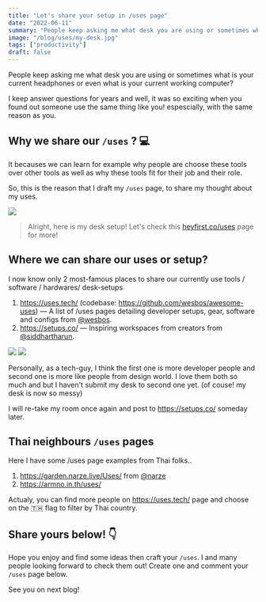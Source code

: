 ```yaml
---
title: "Let's share your setup in /uses page"
date: "2022-06-11"
summary: "People keep asking me what desk you are using or sometimes what is your current headphones or even what is your current working computer?"
image: "/blog/uses/my-desk.jpg"
tags: ["productivity"]
draft: false
---
```


People keep asking me what desk you are using or sometimes what is your current headphones or even what is your current working computer?

I keep answer questions for years and well, it was so exciting when you found out someone use the same thing like you! espescially, with the same reason as you.

## Why we share our `/uses` ? 💻

It becauses we can learn for example why people are choose these tools over other tools as well as why these tools fit for their job and their role.

So, this is the reason that I draft my `/uses` page, to share my thought about my uses.

<img src="/blog/uses/my-desk.jpg" />

> Alright, here is my desk setup! Let's check this [heyfirst.co/uses](/uses) page for more!

## Where we can share our uses or setup?

I now know only 2 most-famous places to share our currently use tools / software / hardwares/ desk-setups

1. https://uses.tech/ (codebase: https://github.com/wesbos/awesome-uses) — A list of /uses pages detailing developer setups, gear, software and configs from [@wesbos](https://twitter.com/wesbos).
2. https://setups.co/ — Inspiring workspaces from creators from [@siddhartharun](https://twitter.com/siddhartharun).

<img src="/blog/lets-share-your-setup-in-uses-page/uses-tech.png" />

<img src="/blog/lets-share-your-setup-in-uses-page/setups-co.png" />

Personally, as a tech-guy, I think the first one is more developer people and second one is more like people from design world. I love them both so much and but I haven't submit my desk to second one yet. (of couse! my desk is now so messy)

I will re-take my room once again and post to https://setups.co/ someday later.

## Thai neighbours `/uses` pages

Here I have some /uses page examples from Thai folks..

1. https://garden.narze.live/Uses/ from [@narze](https://twitter.com/narze)
2. https://armno.in.th/uses/

Actualy, you can find more people on https://uses.tech/ page and choose on the 🇹🇭 flag to filter by Thai country.

## Share yours below! 👇

Hope you enjoy and find some ideas then craft your `/uses`. I and many people looking forward to check them out! Create one and comment your `/uses` page below.

See you on next blog!
